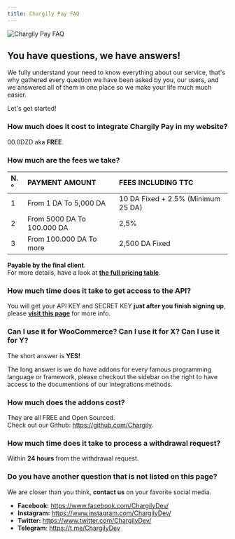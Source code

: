 ```yaml
---
title: Chargily Pay FAQ
---
```


![Chargily Pay FAQ](https://i.imgur.com/GtC3nuD.png "Chargily Pay FAQ")

## You have questions, we have answers!
We fully understand your need to know everything about our service, that's  why gathered every question we have been asked by you, our users, and we answered all of them in one place so we make your life much much easier.

Let's get started!

### How much does it cost to integrate Chargily Pay in my website?
00.0DZD aka **FREE**.

### How much are the fees we take?
| N.°  | PAYMENT AMOUNT  | FEES INCLUDING TTC  |
| :------------ | :------------ | :------------ |
| 1  | From 1 DA To 5,000 DA  | 	10 DA Fixed + 2.5% (Minimum 25 DA)  |
| 2  | From 5000 DA To 100.000 DA  | 2,5%  |
| 3  | 	From 100.000 DA To more  | 	2,500 DA Fixed  |

**Payable by the final client**.  
For more details, have a look at **[the full pricing table](https://chargily.com/business/pay/pricing "Chargily Pay's full pricing table")**.

### How much time does it take to get access to the API?
You will get your API KEY and SECRET KEY **just after you finish signing up**, please **[visit this page](/pay-v1/introduction "visit this page")** for more info.

### Can I use it for WooCommerce? Can I use it for X? Can I use it for Y?
The short answer is **YES!**

The long answer is we do have addons for every famous programming language or framework, please checkout the sidebar on the right to have access to the documentions of our integrations methods.

### How much does the addons cost?
They are all FREE and Open Sourced.  
Check out our Github: https://github.com/Chargily.

### How much time does it take to process a withdrawal request?
Within **24 hours** from the withdrawal request.

### Do you have another question that is not listed on this page?
We are closer than you think, **contact us** on your favorite social media.

- **Facebook:** https://www.facebook.com/ChargilyDev/
- **Instagram:** https://www.instagram.com/ChargilyDev/
- **Twitter:** https://www.twitter.com/ChargilyDev/
- **Telegram**: https://t.me/ChargilyDev